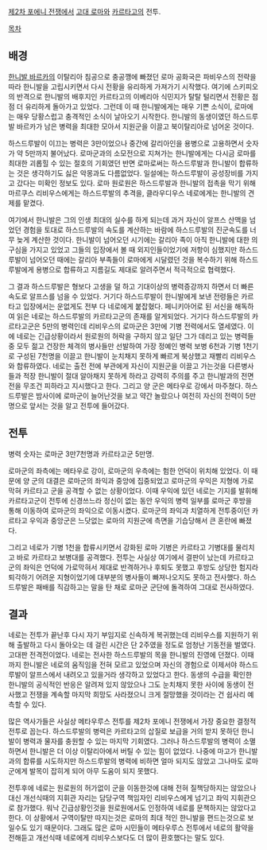 [[제2차 포에니 전쟁]]에서 [[고대 로마]]와 [[카르타고]]의 전투.

[[목차]]

== 배경 ==
[[한니발 바르카]]의 이탈리아 침공으로 충공깽에 빠졌던 로마 공화국은 파비우스의 전략을 따라 한니발을 고립시키면서 다시 전황을 유리하게 가져가기 시작했다. 여기에 스키피오의 반격으로 한니발의 배후지인 카르타고의 이베리아 식민지가 탈탈 털리면서 전황은 점점 더 유리하게 돌아가고 있었다. 그런데 이 때 한니발에게는 매우 기쁜 소식이, 로마에는 매우 당황스럽고 충격적인 소식이 날아오기 시작한다. 한니발의 동생이였던 하스드루발 바르카가 남은 병력을 최대한 모아서 지원군을 이끌고 북이탈리아로 넘어온 것이다.

하스드루발이 이끄는 병력은 3만이었으나 중간에 갈리아인을 용병으로 고용하면서 숫자가 약 5만까지 불어났다. 로마군과의 소모전으로 지쳐가는 한니발에게는 다시금 로마를 최대한 괴롭힐 수 있는 절호의 기회였던 반면 로마로써는 하스드루발과 한니발이 합류하는 것은 생각하기도 싫은 악몽과도 다름없었다. 일설에는 하스드루발이 공성장비를 가지고 갔다는 미확인 정보도 있다. 로마 원로원은 하스드루발과 한니발의 접촉을 막기 위해 마르쿠스 리비우스에게는 하스드루발의 추격을, 클라우디우스 네로에게는 한니발의 견제를 맡겼다.

여기에서 한니발은 그의 인생 최대의 실수를 하게 되는데 과거 자신이 알프스 산맥을 넘었던 경험을 토대로 하스드루발의 속도를 계산하는 바람에 하스드루발의 진군속도를 너무 늦게 계산한 것이다. 한니발이 넘어오던 시기에는 갈리아 족이 아직 한니발에 대한 의구심을 가지고 있었고 그들의 입장에서 볼 때 외지인들이었기에 저항이 심했지만 하스드루발이 넘어오던 때에는 갈리아 부족들이 로마에게 시달렸던 것을 복수하기 위해 하스드루발에게 용병으로 합류하고 지름길도 제대로 알려주면서 적극적으로 협력했다. 

그 결과 하스드루발은 형보다 고생을 덜 하고 기대이상의 병력증강까지 하면서 더 빠른 속도로 알프스를 넘을 수 있었다. 거기다 하스드루발이 한니발에게 보낸 전령들은 카르타고 입장에서는 운없게도 전부 다 네로에게 붙잡혔다. 페니키아어로 된 서신을 해독하여 읽은 네로는 하스드루발의 카르타고군의 존재를 알게되었다. 거기다 하스드루발의 카르타고군은 5만의 병력인데 리비우스의 로마군은 3만에 기병 전력에서도 열세였다. 이에 네로는 긴급상황이라서 원로원의 허락을 구하지 않고 일단 그가 데리고 있는 병력들 중 모두 젊고 건장한 체격의 병사들만 선발하여 가장 정예인 병력 보병 6천과 기병 1천기로 구성된 7천명을 이끌고 한니발이 눈치채지 못하게 빠르게 북상했고 재빨리 리비우스와 합류하였다. 네로는 출전 전에 부관에게 자신이 지원군을 이끌고 가는것을 다른병사들과 적장 한니발이 절대 알아채지 못하게 하라고 강력히 주의를 주고 한니발과의 전면전을 무조건 피하라고 지시했다고 한다.  그리고 양 군은 메타우로 강에서 마주쳤다. 하스드루발은 밤사이에 로마군이 늘어난것을 보고 약간 놀랐으나 여전히 자신의 전력이 5만명으로 앞서는 것을 알고 전투에 들어갔다.

== 전투 ==
병력 숫자는 로마군 3만7천명과 카르타고군 5만명.

로마군의 좌측에는 메타우로 강이, 로마군의 우측에는 험한 언덕이 위치해 있었다. 이 때문에 양 군의 대결은 로마군의 좌익과 중앙에 집중되었고 로마군의 우익은 지형에 가로막혀 카르타고 군을 공격할 수 없는 상황이었다. 이때 우익에 있던 네로는 기지를 발휘해 카르타고군이 전투에 신경쓰느라 정신이 없는 동안 우익의 병력 일부를 로마군 후방을 통해 이동하여 로마군의 좌익으로 이동시켰다. 로마군의 좌익과 치열하게 전투중이던 카르타고 우익과 중앙군은 느닷없는 로마의 지원군에 측면을 기습당해서 큰 혼란에 빠졌다.

그리고 네로가 기병 1천을 합류시키면서 강화된 로마 기병은 카르타고 기병대를 물리치고 바로 카르타고 보병대를 공격했다. 전투는 사실상 여기에서 결판이 났는데 카르타고군의 좌익은 언덕에 가로막혀서 제대로 반격하거나 후퇴도 못했고 후방도 상당한 험지라 퇴각하기 어려운 지형이었기에 대부분의 병사들이 빠져나오지도 못하고 전사했다. 하스드루발은 패배를 직감하고는 말을 탄 채로 로마군 군단에 돌격하여 그대로 전사하였다.

== 결과 ==
네로는 전투가 끝난후 다시 자기 부임지로 신속하게 복귀했는데 리비우스를 지원하기 위해 출발하고 다시 돌아오는 데 걸린 시간은 단 2주였을 정도로 엄청난 기동전을 벌였다. 고대판 전격전이었다. 네로는 전사한 하스드루발의 목을 한니발의 진영에 던졌다. 이때까지 한니발은 네로의 움직임을 전혀 모르고 있었으며 자신의 경험으로 이제서야 하스드루발이 알프스에서 내려오고 있을거라 생각하고 있었다고 한다. 동생의 수급을 확인한 한니발의 공식적인 반응은 알려져 있지 않았으나 그도 눈치채지 못한 사이에 동생이 전사했고 전쟁을 계속할 마지막 희망도 사라졌으니 크게 절망했을 것이라는 건 쉽사리 예측할 수 있다.

많은 역사가들은 사실상 메타우루스 전투를 제2차 포에니 전쟁에서 가장 중요한 결정적 전투로 꼽는다. 하스드루발의 병력은 카르타고의 삽질로 보급을 거의 받지 못하던 한니발이 병력과 물자를 충원할 수 있는 마지막 기회였다. 그러나 하스드루발의 병력이 소멸하면서 한니발은 더 이상 이탈리아에서 버틸 수 있는 힘이 없었다. 나중에 마고가 한니발과의 합류를 시도하지만 하스드루발의 병력에 비하면 얼마 되지도 않았고 그나마도 로마군에게 발목이 잡히게 되어 아무 도움이 되지 못했다.

전투후에 네로는 원로원의 허가없이 군을 이동한것에 대해 전혀 질책당하지는 않았으나 대신 개선식때의 지휘관 자리는 담당구역 책임자인 리비우스에게 넘기고 좌익 지휘관으로 참가했다. 워낙 긴급상황인것을 원로원에서도 인정하여 네로를 문책하지는 않았다고 한다. 이 상황에서 구역이탈만 따지는것은 로마의 최대 적인 한니발을 편드는것으로 보일수도 있기 때문이다. 그래도 많은 로마 시민들이 메타우루스 전투에서 네로의 활약을 전해듣고 개선식때 네로에게 리비우스보다도 더 많이 환호했다는 말도 있다.
